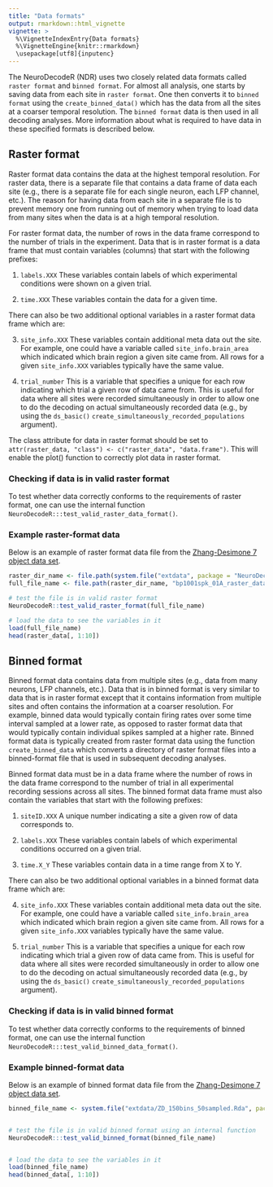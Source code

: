 ```yaml
---
title: "Data formats"
output: rmarkdown::html_vignette
vignette: >
  %\VignetteIndexEntry{Data formats}
  %\VignetteEngine{knitr::rmarkdown}
  \usepackage[utf8]{inputenc}
---
```




The NeuroDecodeR (NDR) uses two closely related data formats called `raster
format` and `binned format`. For almost all analysis, one starts by saving data
from each site in `raster format`. One then converts it to `binned format` using
the `create_binned_data()` which has the data from all the sites at a coarser
temporal resolution. The `binned format` data is then used in all decoding
analyses. More information about what is required to have data in these
specified formats is described below.



## Raster format

Raster format data contains the data at the highest temporal resolution. For
raster data, there is a separate file that contains a data frame of data each
site (e.g., there is a separate file for each single neuron, each LFP channel,
etc.). The reason for having data from each site in a separate file is to
prevent memory one from running out of memory when trying to load data from many
sites when the data is at a high temporal resolution.

For raster format data, the number of rows in the data frame correspond to the
number of trials in the experiment. Data that is in raster format is a data
frame that must contain variables (columns) that start with the following
prefixes:

1. `labels.XXX`  These variables contain labels of which experimental conditions
were shown on a given trial.

2. `time.XXX`  These variables contain the data for a given time.


There can also be two additional optional variables in a raster format data frame which are: 

3. `site_info.XXX` These variables contain additional meta data out the site.
For example, one could have a variable called `site_info.brain_area` which
indicated which brain region a given site came from. All rows for a given
`site_info.XXX` variables typically have the same value.

4. `trial_number` This is a variable that specifies a unique for each row
indicating which trial a given row of data came from. This is useful for data
where all sites were recorded simultaneously in order to allow one to do the
decoding on actual simultaneously recorded data (e.g., by using the `ds_basic()` `create_simultaneously_recorded_populations` argument).

The class attribute for data in raster format should be set to
`attr(raster_data, "class") <- c("raster_data", "data.frame")`. This will enable
the plot() function to correctly plot data in raster format.


### Checking if data is in valid raster format

To test whether data correctly conforms to the requirements of raster format,
one can use the internal function `NeuroDecodeR:::test_valid_raster_data_format()`.


### Example raster-format data

Below is an example of raster format data file from the [Zhang-Desimone 7 object
data set](datasets.html).


```r

raster_dir_name <- file.path(system.file("extdata", package = "NeuroDecodeR"), "Zhang_Desimone_7object_raster_data_rda")
full_file_name <- file.path(raster_dir_name, "bp1001spk_01A_raster_data.rda")

# test the file is in valid raster format
NeuroDecodeR::test_valid_raster_format(full_file_name)

# load the data to see the variables in it
load(full_file_name)
head(raster_data[, 1:10])

```






## Binned format


Binned format data contains data from multiple sites (e.g., data from many
neurons, LFP channels, etc.). Data that is in binned format is very similar to
data that is in raster format except that it contains information from multiple
sites and often contains the information at a coarser resolution. For example,
binned data would typically contain firing rates over some time interval sampled
at a lower rate, as opposed to raster format data that would typically contain
individual spikes sampled at a higher rate. Binned format data is typically
created from raster format data using the function `create_binned_data` which
converts a directory of raster format files into a binned-format file that is
used in subsequent decoding analyses. 

Binned format data must be in a data frame where the number of rows in the data
frame correspond to the number of trial in all experimental recording sessions
across all sites.  The binned format data frame must also contain the variables
that start with the following prefixes:

1. `siteID.XXX` A unique number indicating a site a given row of data corresponds to.

2. `labels.XXX`  These variables contain labels of which experimental conditions
occurred on a given trial.

3. `time.X_Y`  These variables contain data in a time range from X to Y.


There can also be two additional optional variables in a binned format data frame which are: 

4. `site_info.XXX` These variables contain additional meta data out the site.
For example, one could have a variable called `site_info.brain_area` which
indicated which brain region a given site came from. All rows for a given
`site_info.XXX` variables typically have the same value.

5. `trial_number` This is a variable that specifies a unique for each row
indicating which trial a given row of data came from. This is useful for data
where all sites were recorded simultaneously in order to allow one to do the
decoding on actual simultaneously recorded data (e.g., by using the `ds_basic()` `create_simultaneously_recorded_populations` argument).


### Checking if data is in valid binned format

To test whether data correctly conforms to the requirements of binned format,
one can use the internal function `NeuroDecodeR:::test_valid_binned_data_format()`.


### Example binned-format data

Below is an example of binned format data file from the [Zhang-Desimone 7 object
data set](datasets.html).


```r

binned_file_name <- system.file("extdata/ZD_150bins_50sampled.Rda", package="NeuroDecodeR")


# test the file is in valid binned format using an internal function
NeuroDecodeR:::test_valid_binned_format(binned_file_name)


# load the data to see the variables in it
load(binned_file_name)
head(binned_data[, 1:10])


```






